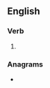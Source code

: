 ==English==

===Verb===
{{head|en|verb form}}

# {{en-third-person singular of|pollute}}

===Anagrams===
* {{anagrams|en|outspell|spell out}}
